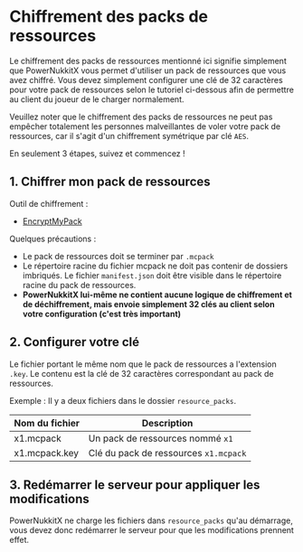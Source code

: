 # Chiffrement des packs de ressources

Le chiffrement des packs de ressources mentionné ici signifie simplement que PowerNukkitX vous permet d'utiliser un pack de ressources que vous avez chiffré. Vous devez simplement configurer une clé de 32 caractères pour votre pack de ressources selon le tutoriel ci-dessous afin de permettre au client du joueur de le charger normalement.

Veuillez noter que le chiffrement des packs de ressources ne peut pas empêcher totalement les personnes malveillantes de voler votre pack de ressources, car il s'agit d'un chiffrement symétrique par clé `AES`.

En seulement 3 étapes, suivez et commencez !

## 1. Chiffrer mon pack de ressources

Outil de chiffrement :
- [EncryptMyPack](https://github.com/AllayMC/EncryptMyPack)

Quelques précautions :
- Le pack de ressources doit se terminer par `.mcpack`
- Le répertoire racine du fichier mcpack ne doit pas contenir de dossiers imbriqués. Le fichier `manifest.json` doit être visible dans le répertoire racine du pack de ressources.
- **PowerNukkitX lui-même ne contient aucune logique de chiffrement et de déchiffrement, mais envoie simplement 32 clés au client selon votre configuration (c'est très important)**

## 2. Configurer votre clé

Le fichier portant le même nom que le pack de ressources a l'extension `.key`. Le contenu est la clé de 32 caractères correspondant au pack de ressources.

Exemple : Il y a deux fichiers dans le dossier `resource_packs`.

| Nom du fichier      | Description  |
|---------------------|--------------|
| x1.mcpack           | Un pack de ressources nommé `x1`   |
| x1.mcpack.key       | Clé du pack de ressources `x1.mcpack`  |

## 3. Redémarrer le serveur pour appliquer les modifications

PowerNukkitX ne charge les fichiers dans `resource_packs` qu'au démarrage, vous devez donc redémarrer le serveur pour que les modifications prennent effet.
